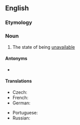 ==English==

===Etymology===
{{prefix|en|un|availability}}

===Noun===
{{en-noun|~}}

# The state of being [[unavailable]]

====Antonyms====
* {{l|en|availability}}

====Translations====
{{trans-top|state of being unavailable}}
* Czech: {{t|cs|nedostupnost|f}}
* French: {{t+|fr|indisponibilité|f}}
* German: {{t|de|Nichtverfügbarkeit|f}}
{{trans-mid}}
* Portuguese: {{t+|pt|indisponibilidade|f}}
* Russian: {{t+|ru|недосту́пность|f}}
{{trans-bottom}}